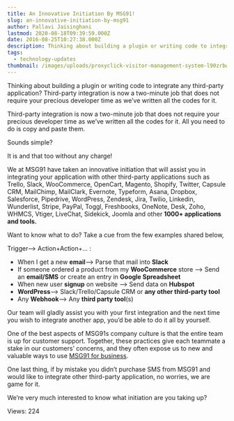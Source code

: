 ```yaml
---
title: An Innovative Initiation By MSG91!
slug: an-innovative-initiation-by-msg91
author: Pallavi Jaisinghani
lastmod: 2020-08-18T09:39:59.000Z
date: 2016-08-25T10:27:38.000Z
description: Thinking about building a plugin or writing code to integrate any third-party application?
tags:
  - technology-updates
thumbnail: /images/uploads/proxyclick-visitor-management-system-l90zrbwvcoe-unsplash.jpg  
---
```

Thinking about building a plugin or writing code to integrate any third-party application? Third-party integration is now a two-minute job that does not require your precious developer time as we’ve written all the codes for it.


Third-party integration is now a two-minute job that does not require your precious developer time as we’ve written all the codes for it. All you need to do is copy and paste them. 

Sounds simple?


It is and that too without any charge!


We at MSG91 have taken an innovative initiation that will assist you in integrating your application with other third-party applications such as Trello, Slack, WooCommerce, OpenCart, Magento, Shopify, Twitter, Capsule CRM, MailChimp, MailClark, Evernote, Typeform, Asana, Dropbox, Salesforce, Pipedrive, WordPress, Zendesk, Jira, Twilio, Linkedin, Wunderlist, Stripe, PayPal, Toggl, Freshbooks, OneNote, Desk, Zoho, WHMCS, Vtiger, LiveChat, Sidekick, Joomla and other **1000+ applications and tools.**


Want to know what to do? Take a cue from the few examples shared below,


Trigger—> Action+Action+… :


* When I get a new **email**—> Parse that mail into **Slack**
* If someone ordered a product from my **WooCommerce** store —> Send an **email/SMS** or create an entry in **Google Spreadsheet**
* When new user **signup** on website —> Send data on **Hubspot**
* **WordPress**—> Slack/Trello/Capsule CRM or **any other third-party tool**
* Any **Webhook**—> Any **third party tool**(s)


Our team will gladly assist you with your first integration and the next time you wish to integrate another app, you’d be able to do it all by yourself. 


One of the best aspects of MSG91s company culture is that the entire team is up for customer support. Together, these practices give each teammate a stake in our customers’ concerns, and they often expose us to new and valuable ways to use  [MSG91 for business](https://msg91.com "SMS for business").


One last thing, if by mistake you didn’t purchase SMS from MSG91 and would like to integrate other third-party application, no worries, we are game for it.


We’re very much interested to know what initiation are you taking up?


 Views: 224


